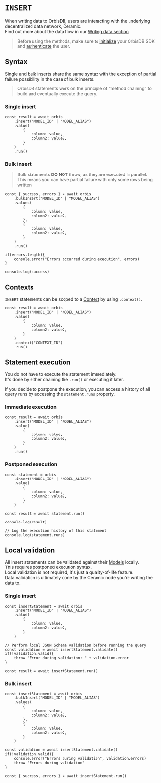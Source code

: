 # `INSERT`

When writing data to OrbisDB, users are interacting with the underlying decentralized data network, Ceramic.\
Find out more about the data flow in our [Writing data section](/databases/orbisdb-managing-data/insert).

> Before using the methods, make sure to [initialize](/databases/orbisdb-sdk-reference) your OrbisDB SDK and [authenticate](/databases/orbisdb-sdk-reference/auth) the user.

## Syntax

Single and bulk inserts share the same syntax with the exception of partial failure possibility in the case of bulk inserts.

> OrbisDB statements work on the principle of “method chaining” to build and eventually execute the query.

### Single insert

```tsx
const result = await orbis
    .insert("MODEL_ID" | "MODEL_ALIAS")
    .value(
        {
            column: value,
            column2: value2,
        }
    )
    .run()
```

### Bulk insert

> Bulk statements **DO NOT** throw, as they are executed in parallel.\
> This means you can have partial failure with only some rows being written.

```tsx
const { success, errors } = await orbis
    .bulkInsert("MODEL_ID" | "MODEL_ALIAS")
    .values(
        {
            column: value,
            column2: value2,
        },
        {
            column: value,
            column2: value2,
        }
    )
    .run()

if(errors.length){
    console.error("Errors occurred during execution", errors)
}

console.log(success)
```

## Contexts

`INSERT` statements can be scoped to a [Context](/databases/orbisdb-managing-data/contexts) by using `.context()`.

```tsx
const result = await orbis
    .insert("MODEL_ID" | "MODEL_ALIAS")
    .value(
        {
            column: value,
            column2: value2,
        }
    )
    .context("CONTEXT_ID")
    .run()
```

## Statement execution

You do not have to execute the statement immediately.\
It's done by either chaining the `.run()` or executing it later.

If you decide to postpone the execution, you can access a history of all query runs by accessing the `statement.runs` property.

### Immediate execution

```tsx
const result = await orbis
    .insert("MODEL_ID" | "MODEL_ALIAS")
    .value(
        {
            column: value,
            column2: value2,
        }
    )
    .run()
```

### Postponed execution

```tsx
const statement = orbis
    .insert("MODEL_ID" | "MODEL_ALIAS")
    .value(
        {
            column: value,
            column2: value2,
        }
    )

const result = await statement.run()

console.log(result)

// Log the execution history of this statement
console.log(statement.runs)
```

## Local validation

All insert statements can be validated against their [Models](/databases/orbisdb-managing-data/models) locally.\
This requires postponed execution syntax.\
Local validation is not required, it's just a quality-of-life feature.\
Data validation is ultimately done by the Ceramic node you're writing the data to.

### Single insert

```tsx
const insertStatement = await orbis
    .insert("MODEL_ID" | "MODEL_ALIAS")
    .value(
        {
            column: value,
            column2: value2,
        }
    )

// Perform local JSON Schema validation before running the query
const validation = await insertStatement.validate()
if(!validation.valid){
    throw "Error during validation: " + validation.error
}

const result = await insertStatement.run()
```

### Bulk insert

```tsx
const insertStatement = await orbis
    .bulkInsert("MODEL_ID" | "MODEL_ALIAS")
    .values(
        {
            column: value,
            column2: value2,
        },
        {
            column: value,
            column2: value2,
        }
    )

const validation = await insertStatement.validate()
if(!validation.valid){
    console.error("Errors during validation", validation.errors)
    throw "Errors during validation"
}

const { success, errors } = await insertStatement.run()
```